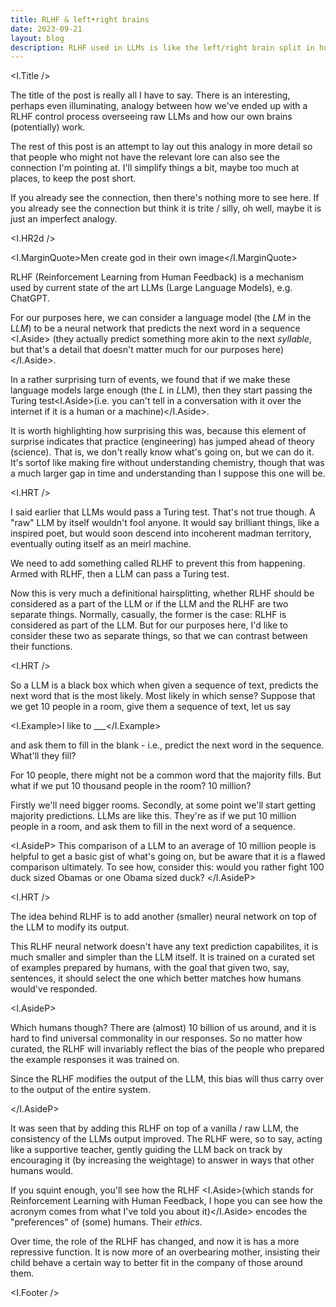 ```yaml
---
title: RLHF & left•right brains
date: 2023-09-21
layout: blog
description: RLHF used in LLMs is like the left/right brain split in humans
---
```



<I.Title />

The title of the post is really all I have to say. There is an interesting,
perhaps even illuminating, analogy between how we've ended up with a RLHF
control process overseeing raw LLMs and how our own brains (potentially) work.

The rest of this post is an attempt to lay out this analogy in more detail so
that people who might not have the relevant lore can also see the connection I'm
pointing at. I'll simplify things a bit, maybe too much at places, to keep the
post short.

If you already see the connection, then there's nothing more to see here. If you
already see the connection but think it is trite / silly, oh well, maybe it is
just an imperfect analogy.

<I.HR2d />

<I.MarginQuote>Men create god in their own image</I.MarginQuote>

RLHF (Reinforcement Learning from Human Feedback) is a mechanism used by current
state of the art LLMs (Large Language Models), e.g. ChatGPT.

For our purposes here, we can consider a language model (the _LM_ in the L*LM*)
to be a neural network that predicts the next word in a sequence <I.Aside>
(they actually predict something more akin to the next _syllable_, but
that's a detail that doesn't matter much for our purposes here)</I.Aside>.

In a rather surprising turn of events, we found that if we make these language
models large enough (the _L_ in *L*LM), then they start passing the Turing
test<I.Aside>(i.e. you can't tell in a conversation with it over the internet if
it is a human or a machine)</I.Aside>.

It is worth highlighting how surprising this was, because this element of
surprise indicates that practice (engineering) has jumped ahead of theory
(science). That is, we don't really know what's going on, but we can do it. It's
sortof like making fire without understanding chemistry, though that was a much
larger gap in time and understanding than I suppose this one will be.

<I.HRT />

I said earlier that LLMs would pass a Turing test. That's not true though. A
"raw" LLM by itself wouldn't fool anyone. It would say brilliant things, like a
inspired poet, but would soon descend into incoherent madman territory,
eventually outing itself as an meirl machine.

We need to add something called RLHF to prevent this from happening. Armed with
RLHF, then a LLM can pass a Turing test.

Now this is very much a definitional hairsplitting, whether RLHF should be
considered as a part of the LLM or if the LLM and the RLHF are two separate
things. Normally, casually, the former is the case: RLHF is considered as part
of the LLM. But for our purposes here, I'd like to consider these two as
separate things, so that we can contrast between their functions.

<I.HRT />

So a LLM is a black box which when given a sequence of text, predicts the next
word that is the most likely. Most likely in which sense? Suppose that we get 10
people in a room, give them a sequence of text, let us say

<I.Example>I like to ___</I.Example>

and ask them to fill in the blank - i.e., predict the next word in the sequence.
What'll they fill?

For 10 people, there might not be a common word that the majority fills. But
what if we put 10 thousand people in the room? 10 million?

Firstly we'll need bigger rooms. Secondly, at some point we'll start getting
majority predictions. LLMs are like this. They're as if we put 10 million people
in a room, and ask them to fill in the next word of a sequence.

<I.AsideP>
    This comparison of a LLM to an average of 10 million people is helpful to
    get a basic gist of what's going on, but be aware that it is a flawed
    comparison ultimately. To see how, consider this: would you rather fight 100
    duck sized Obamas or one Obama sized duck?
</I.AsideP>

<I.HRT />

The idea behind RLHF is to add another (smaller) neural network on top of the
LLM to modify its output.

This RLHF neural network doesn't have any text prediction capabilites, it is
much smaller and simpler than the LLM itself. It is trained on a curated set of
examples prepared by humans, with the goal that given two, say, sentences, it
should select the one which better matches how humans would've responded.

<I.AsideP>
    <p>
        Which humans though? There are (almost) 10 billion of us around, and it
        is hard to find universal commonality in our responses. So no matter how
        curated, the RLHF will invariably reflect the bias of the people who
        prepared the example responses it was trained on.
    </p>
    <p>
        Since the RLHF modifies the output of the LLM, this bias will thus carry
        over to the output of the entire system.
    </p>
</I.AsideP>

It was seen that by adding this RLHF on top of a vanilla / raw LLM, the
consistency of the LLMs output improved. The RLHF were, so to say, acting like a
supportive teacher, gently guiding the LLM back on track by encouraging it (by
increasing the weightage) to answer in ways that other humans would.

If you squint enough, you'll see how the RLHF <I.Aside>(which stands for
Reinforcement Learning with Human Feedback, I hope you can see how the acronym
comes from what I've told you about it)</I.Aside> encodes the "preferences" of
(some) humans. Their _ethics_.

Over time, the role of the RLHF has changed, and now it is has a more repressive
function. It is now more of an overbearing mother, insisting their child behave
a certain way to better fit in the company of those around them.

<I.Footer />
